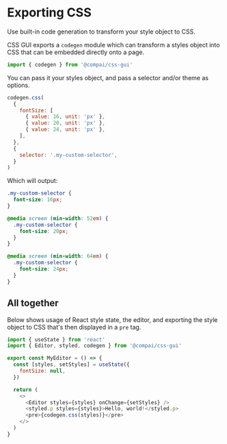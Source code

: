
<Container>

# Exporting CSS

<FirstParagraph>
  Use built-in code generation to transform your style object to CSS.
</FirstParagraph>

CSS GUI exports a `codegen` module which can transform a styles object into
CSS that can be embedded directly onto a page.

```js
import { codegen } from '@compai/css-gui'
```

You can pass it your styles object, and pass a selector and/or theme as options.

```js
codegen.css(
  {
    fontSize: [
      { value: 16, unit: 'px' },
      { value: 20, unit: 'px' },
      { value: 24, unit: 'px' },
    ],
  },
  {
    selector: '.my-custom-selector',
  }
)
```

Which will output:

```css
.my-custom-selector {
  font-size: 16px;
}

@media screen (min-width: 52em) {
  .my-custom-selector {
    font-size: 20px;
  }
}

@media screen (min-width: 64em) {
  .my-custom-selector {
    font-size: 24px;
  }
}
```

## All together

Below shows usage of React style state, the editor, and exporting
the style object to CSS that's then displayed in a `pre` tag.

```js
import { useState } from 'react'
import { Editor, styled, codegen } from '@compai/css-gui'

export const MyEditor = () => {
  const [styles, setStyles] = useState({
    fontSize: null,
  })

  return (
    <>
      <Editor styles={styles} onChange={setStyles} />
      <styled.p styles={styles}>Hello, world!</styled.p>
      <pre>{codegen.css(styles)}</pre>
    </>
  )
}
```

</Container>
